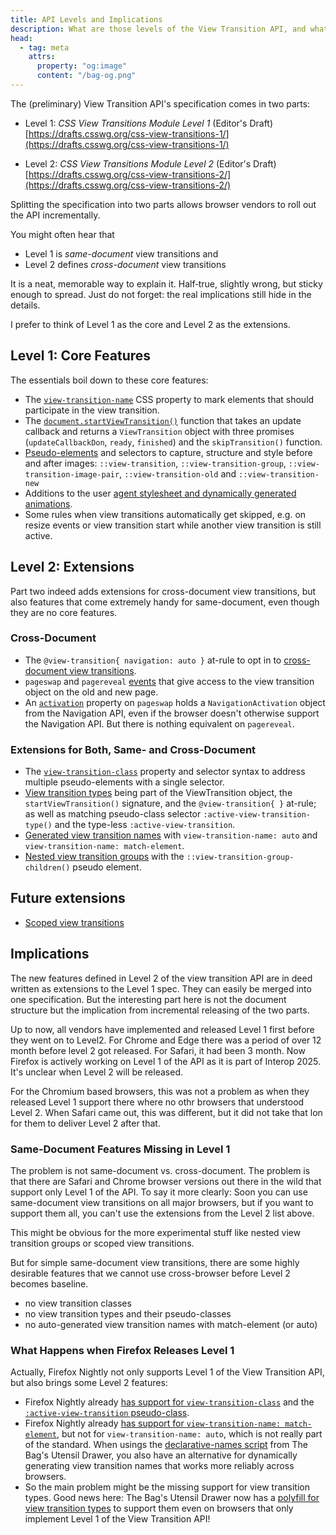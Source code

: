 ```yaml
---
title: API Levels and Implications
description: What are those levels of the View Transition API, and what does that mean for me as a dev? 
head:
  - tag: meta
    attrs:
      property: "og:image"
      content: "/bag-og.png"
---
```

The (preliminary) View Transition API's specification comes in two parts: 


* Level 1: *CSS View Transitions Module Level 1* (Editor's Draft) [https://drafts.csswg.org/css-view-transitions-1/](https://drafts.csswg.org/css-view-transitions-1/)

* Level 2: *CSS View Transitions Module Level 2* (Editor's Draft) [https://drafts.csswg.org/css-view-transitions-2/](https://drafts.csswg.org/css-view-transitions-2/)

Splitting the specification into two parts allows browser vendors to roll out the API incrementally.

You might often hear that 
* Level 1 is _same-document_ view transitions and 
* Level 2 defines _cross-document_ view transitions

It is a neat, memorable way to explain it.  Half‑true, slightly wrong, but sticky enough to spread. Just do not forget: the real implications still hide in the details.

I prefer to think of Level 1 as the core and Level 2 as the extensions.

## Level 1: Core Features

The essentials boil down to these core features:
* The [`view-transition-name`](/basics/pseudos/#view-transition-names) CSS property to mark elements that should participate in the view transition. 
* The [`document.startViewTransition()`](/basics/javascript/#startviewtransition) function that takes an update callback and returns a `ViewTransition` object with three promises (`updateCallbackDon`, `ready`, `finished`) and the `skipTransition()` function.  
* [Pseudo-elements](/basics/pseudos/#types-of-pseudo-elements) and selectors to capture, structure and style before and after images: `::view-transition`, `::view-transition-group`,  `::view-transition-image-pair`,  `::view-transition-old` and  `::view-transition-new` 
* Additions to the user [agent stylesheet and dynamically generated animations](/basics/styling/#the-user-agent-stylesheet).
* Some rules when view transitions automatically get skipped, e.g. on resize events or view transition start while another view transition is still active. 

## Level 2: Extensions
Part two indeed adds extensions for cross-document view transitions, but also features that come extremely handy for same-document, even though they are no core features.

### Cross-Document
* The `@view-transition{ navigation: auto }` at-rule to opt in to [cross-document view transitions](/basics/javascript/#cross-document-view-transitions). 
* `pageswap` and `pagereveal` [events](/basics/javascript/#pageswap-and-pagereveal-events) that give access to the view transition object on the old and new page.
* An [`activation`](/basics/javascript/#activation-object) property on `pageswap` holds a `NavigationActivation` object from the Navigation API, even if the browser doesn't otherwise support the Navigation API. But there is nothing equivalent on `pagereveal`.

### Extensions for Both, Same- and Cross-Document 
* The [`view-transition-class`](/basics/styling/#with-classes) property and selector syntax to address multiple pseudo-elements with a single selector.
* [View transition types](/basics/styling/#with-types) being part of the ViewTransition object, the `startViewTransition()` signature, and the `@view-transition{ }` at-rule; as well as matching pseudo-class selector `:active-view-transition-type()` and the type-less  `:active-view-transition`.
* [Generated view transition names](/basics/pseudos/#auto-generated-names-match-element) with `view-transition-name: auto` and `view-transition-name: match-element`.
* [Nested view transition groups](/basics/pseudos/#nested-view-transition-groups) with the `::view-transition-group-children()` pseudo element.

## Future extensions

* [Scoped view transitions](/basics/javascript/#scoped-view-transitions)



## Implications

The new features defined in Level 2 of the view transition API are in deed written as extensions to the Level 1 spec. They can easily be merged into one specification. But the interesting part here is not the document structure but the implication from incremental releasing of the two parts.

Up to now, all vendors have implemented and released Level 1 first before they went on to Level2. For Chrome and Edge there was a period of over 12 month before level 2 got released. For Safari, it had been 3 month. Now Firefox is actively working on Level 1 of the API as it is part of Interop 2025. It's unclear when Level 2 will be released.

For the Chromium based browsers, this was not a problem as when they released Level 1 support there where no othr browsers that understood Level 2. When Safari came out, this was different, but it did not take that lon for them to deliver Level 2 after that.

### Same-Document Features Missing in Level 1
The problem is not same-document vs. cross-document. The problem is that there are Safari and Chrome browser versions out there in the wild that support only Level 1 of the API. To say it more clearly: Soon you can use same-document view transitions on all major browsers, but if you want to support them all, you can't use the extensions from the Level 2 list above. 

This might be obvious for the more experimental stuff like nested view transition groups or scoped view transitions.

But for simple same-document view transitions, there are some highly desirable features that we cannot use cross-browser before Level 2 becomes baseline.
- no view transition classes
- no view transition types and their pseudo-classes
- no auto-generated view transition names with match-element (or auto)

### What Happens when Firefox Releases Level 1

Actually, Firefox Nightly not only supports Level 1 of the View Transition API, but also brings some Level 2 features:
* Firefox Nightly already [has support for `view-transition-class`](https://bsky.app/profile/vtbag.dev/post/3ltwvggp7xc2u) and the [`:active-view-transition` pseudo-class](basics/test-page/).
* Firefox Nightly already [has support for `view-transition-name: match-element`](https://bsky.app/profile/martr.app/post/3lwyzve7nac2i), but not for `view-transition-name: auto`, which is not really part of the standard. When usings the [declarative-names script](/tools/utensil-drawer/#declarative-names) from The Bag's Utensil Drawer, you also have an alternative for dynamically generating view transition names that works more reliably across browsers.
* So the main problem might be the missing support for view transition types. Good news here: The Bag's Utensil Drawer now has a [polyfill for view transition types](/tools/utensil-drawer/#usetypespolyfill-always--never) to support them even on browsers that only implement Level 1 of the View Transition API!
